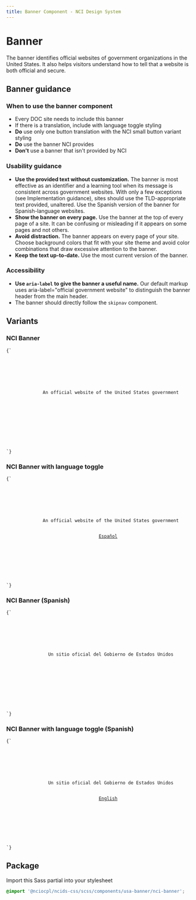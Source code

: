 ```yaml
---
title: Banner Component - NCI Design System
---
```



# Banner

The banner identifies official websites of government organizations in the United States. It also helps visitors understand how to tell that a website is both official and secure.

## Banner guidance

### When to use the banner component

- Every DOC site needs to include this banner
- If there is a translation, include with language toggle styling
- **Do** use only one button translation with the NCI small button variant styling
- **Do** use the banner NCI provides
- **Don't** use a banner that isn't provided by NCI

### Usability guidance

- **Use the provided text without customization.** The banner is most effective as an identifier and a learning tool when its message is consistent across government websites. With only a few exceptions (see Implementation guidance), sites should use the TLD-appropriate text provided, unaltered. Use the Spanish version of the banner for Spanish-language websites.
- **Show the banner on every page.** Use the banner at the top of every page of a site. It can be confusing or misleading if it appears on some pages and not others.
- **Avoid distraction.** The banner appears on every page of your site. Choose background colors that fit with your site theme and avoid color combinations that draw excessive attention to the banner.
- **Keep the text up-to-date.** Use the most current version of the banner.

### Accessibility

- **Use `aria-label` to give the banner a useful name.** Our default markup uses aria-label="official government website" to distinguish the banner header from the main header.
- The banner should directly follow the `skipnav` component.

## Variants

### NCI Banner

<Tabs label="code">

<TabItem displayText="HTML" id="html">
<Code className="html">{`
<section class='usa-banner usa-banner--nci-banner' aria-label='Official government website'>
  <header class='usa-banner__header'>
    <div class='usa-banner__inner'>
      <div class='usa-banner__header-text'>
        An official website of the United States government
      </div>
    </div>
  </header>
</section>
`}</Code>
</TabItem>
</Tabs>

### NCI Banner with language toggle

<Tabs label="code">

<TabItem displayText="HTML" id="html">
<Code className="html">{`
<section class='usa-banner usa-banner--nci-banner' aria-label='Official government website'>
  <header class='usa-banner__header'>
    <div class='usa-banner__inner'>
      <div class='usa-banner__header-text'>
        An official website of the United States government
      </div>
      <a href='/' class='usa-button usa-button--nci-small'>Español</a>
    </div>
  </header>
</section>
`}</Code>
</TabItem>
</Tabs>

### NCI Banner (Spanish)

<Tabs label="code">

<TabItem displayText="HTML" id="html">
<Code className="html">{`
<section class='usa-banner usa-banner--nci-banner' aria-label='Official government website'>
  <header class='usa-banner__header'>
    <div class='usa-banner__inner'>
      <div class='usa-banner__header-text'>
        Un sitio oficial del Gobierno de Estados Unidos
      </div>
    </div>
  </header>
</section>
`}</Code>
</TabItem>
</Tabs>

### NCI Banner with language toggle (Spanish)

<Tabs label="code">

<TabItem displayText="HTML" id="html">
<Code className="html">{`
<section class='usa-banner usa-banner--nci-banner' aria-label='Official government website'>
  <header class='usa-banner__header'>
    <div class='usa-banner__inner'>
      <div class='usa-banner__header-text'>
        Un sitio oficial del Gobierno de Estados Unidos
      </div>
      <a href='/' class='usa-button usa-button--nci-small'>English</a>
    </div>
  </header>
</section>
`}</Code>
</TabItem>
</Tabs>

## Package

Import this Sass partial into your stylesheet

```scss
@import '@nciocpl/ncids-css/scss/components/usa-banner/nci-banner';
```
